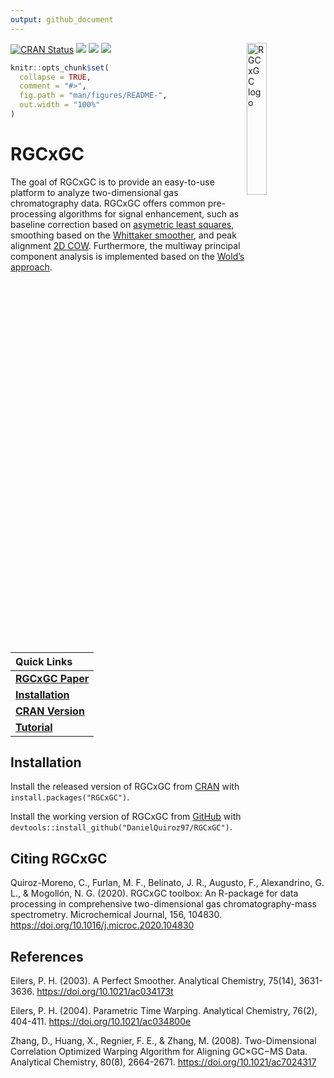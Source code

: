 ```yaml
---
output: github_document
---
```


<img src="vignettes/RGCxGC.png" alt="RGCxGC logo" align="right" width = "25%" height="25%"/>

<!-- README.md is generated from README.Rmd. Please edit that file -->
<!-- badges: start -->
[![CRAN Status](http://www.r-pkg.org/badges/version/RGCxGC?color=yellow)](https://cran.r-project.org/package=RGCxGC)
[![](http://cranlogs.r-pkg.org/badges/grand-total/RGCxGC?color=orange)](https://cran.r-project.org/package=RGCxGC)
[![](http://cranlogs.r-pkg.org/badges/RGCxGC?color=blue)](https://cran.r-project.org/package=RGCxGC)
[![](http://cranlogs.r-pkg.org/badges/last-week/RGCxGC?color=green)](https://cran.r-project.org/package=RGCxGC)
<!-- badges: end -->

```r
knitr::opts_chunk$set(
  collapse = TRUE,
  comment = "#>",
  fig.path = "man/figures/README-",
  out.width = "100%"
)
```

# RGCxGC

The goal of RGCxGC is to provide an easy-to-use platform to analyze
two-dimensional gas chromatography data. RGCxGC offers common pre-processing 
algorithms for signal enhancement, such as baseline correction based on
[asymetric least squares](https://pubs.acs.org/doi/abs/10.1021/ac034800e), 
smoothing based on the [Whittaker smoother](https://pubs.acs.org/doi/abs/10.1021/ac034173t), and
peak alignment [2D COW](https://pubs.acs.org/doi/abs/10.1021/ac7024317). 
Furthermore, the multiway principal component analysis is implemented based
on the [Wold's approach](https://onlinelibrary.wiley.com/doi/abs/10.1002/cem.1180010107).


<!-- Links: start -->
|   Quick Links  |
|:-------|
| [**RGCxGC Paper**](https://www.sciencedirect.com/science/article/abs/pii/S0026265X20304914) |
| [**Installation**](https://github.com/DanielQuiroz97/RGCxGC#Installation) |
| [**CRAN Version**](https://cran.r-project.org/package=RGCxGC) |
| [**Tutorial**](https://cran.r-project.org/web/packages/RGCxGC/vignettes/Explanation.html) |

<!-- Links: end -->


## Installation

Install the released version of RGCxGC from [CRAN](https://CRAN.R-project.org) with `install.packages("RGCxGC")`.

Install the working version of RGCxGC from [GitHub](https://github.com) with `devtools::install_github("DanielQuiroz97/RGCxGC")`.

## Citing RGCxGC
Quiroz-Moreno, C., Furlan, M. F., Belinato, J. R., Augusto, F., Alexandrino,
G. L., & Mogollón, N. G. (2020). RGCxGC toolbox: An R-package for data 
processing in comprehensive two-dimensional gas
chromatography-mass spectrometry. Microchemical Journal, 156, 104830.
[https://doi.org/10.1016/j.microc.2020.104830](https://doi.org/10.1016/j.microc.2020.104830)


## References
Eilers, P. H. (2003). A Perfect Smoother. Analytical Chemistry, 75(14),
3631-3636. [https://doi.org/10.1021/ac034173t](https://doi.org/10.1021/ac034173t)

Eilers, P. H. (2004). Parametric Time Warping. Analytical Chemistry, 76(2),
404-411. [https://doi.org/10.1021/ac034800e](https://doi.org/10.1021/ac034800e)

Zhang, D., Huang, X., Regnier, F. E., & Zhang, M. (2008). Two-Dimensional
Correlation Optimized Warping Algorithm for Aligning GC×GC−MS Data.
Analytical Chemistry, 80(8), 2664-2671. 
[https://doi.org/10.1021/ac7024317]([https://doi.org/10.1021/ac7024317])

